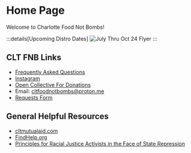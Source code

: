 # Home Page

Welcome to Charlotte Food Not Bombs!

:::details[Upcoming Distro Dates]
![July Thru Oct 24 Flyer](/jul_thru_oct_24_flyer.png)
:::

## CLT FNB Links
- [Frequently Asked Questions](/faq)
- [Instagram](https://www.instagram.com/clt_food_not_bombs/)
- [Open Collective For Donations](https://opencollective.com/clt-fnb)
- Email: cltfoodnotbombs@proton.me
- [Requests Form](https://forms.gle/t4N9CJCX48Uwp4Pu5)

## General Helpful Resources
- [cltmutualaid.com](https://cltmutualaid.com)
- [FindHelp.org](https://www.findhelp.org/search_results/28203)
- [Principles for Racial Justice Activists in the Face of State Repression](https://collectiveliberation.org/resources/a-troublemakers-guide-principles-for-racial-justice-activists-in-the-face-of-state-repression/)
